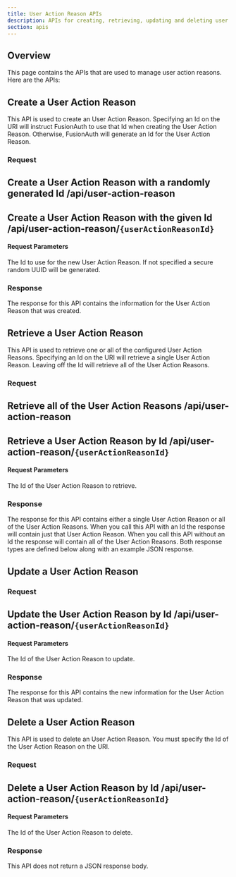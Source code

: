 ```yaml
---
title: User Action Reason APIs
description: APIs for creating, retrieving, updating and deleting user action reasons
section: apis
---
```


## Overview

This page contains the APIs that are used to manage user action reasons. Here are the APIs:


## Create a User Action Reason

This API is used to create an User Action Reason. Specifying an Id on the URI will instruct FusionAuth to use that Id when creating the User Action Reason. Otherwise, FusionAuth will generate an Id for the User Action Reason.

### Request

<APIAuthentication icon="lock">Create a User Action Reason with a randomly generated Id</APIAuthentication>
<APIURI method="POST">/api/user-action-reason</APIURI>
--

<APIAuthentication icon="lock">Create a User Action Reason with the given Id</APIAuthentication>
<APIURI method="POST">/api/user-action-reason/`{userActionReasonId}`</APIURI>
--

#### Request Parameters

<APIBlock>
  <APIField name="userActionReasonId" type="UUID" optional defaults="secure random UUID">
    The Id to use for the new User Action Reason. If not specified a secure random UUID will be generated.
  </APIField>
</APIBlock>

<UserActionReasonRequestBody />

### Response

The response for this API contains the information for the User Action Reason that was created.

<StandardPostResponseCodes />

<UserActionReasonResponseBody />


## Retrieve a User Action Reason

This API is used to retrieve one or all of the configured User Action Reasons. Specifying an Id on the URI will retrieve a single User Action Reason. Leaving off the Id will retrieve all of the User Action Reasons.

### Request

<APIAuthentication icon="lock">Retrieve all of the User Action Reasons</APIAuthentication>
<APIURI method="GET">/api/user-action-reason</APIURI>
--

<APIAuthentication icon="lock">Retrieve a User Action Reason by Id</APIAuthentication>
<APIURI method="GET">/api/user-action-reason/`{userActionReasonId}`</APIURI>
--

#### Request Parameters

<APIBlock>
  <APIField name="userActionReasonId" type="UUID" optional>
    The Id of the User Action Reason to retrieve.
  </APIField>
</APIBlock>

### Response

The response for this API contains either a single User Action Reason or all of the User Action Reasons. When you call this API with an Id the response will contain just that User Action Reason. When you call this API without an Id the response will contain all of the User Action Reasons. Both response types are defined below along with an example JSON response.

<StandardGetResponseCodes />

<UserActionReasonResponseBody />

<UserActionReasonsResponseBody />


## Update a User Action Reason

<GenericUpdateExplanationFragment capitalized_object_name="User Action Reason" />

### Request

<APIAuthentication icon="lock">Update the User Action Reason by Id</APIAuthentication>
<APIURI method="PUT">/api/user-action-reason/`{userActionReasonId}`</APIURI>
--

<PatchSupport api_endpoint="pass:normal[/api/user-action-reason/`\{userActionReasonId\}`]" />

#### Request Parameters

<APIBlock>
  <APIField name="userActionReasonId" type="UUID" required>
    The Id of the User Action Reason to update.
  </APIField>
</APIBlock>

<UserActionReasonRequestBody />

### Response

The response for this API contains the new information for the User Action Reason that was updated.

<StandardPutResponseCodes />

<UserActionReasonResponseBody />


## Delete a User Action Reason

This API is used to delete an User Action Reason. You must specify the Id of the User Action Reason on the URI.

### Request

<APIAuthentication icon="lock">Delete a User Action Reason by Id</APIAuthentication>
<APIURI method="DELETE">/api/user-action-reason/`{userActionReasonId}`</APIURI>
--

#### Request Parameters

<APIBlock>
  <APIField name="userActionReasonId" type="UUID" required>
    The Id of the User Action Reason to delete.
  </APIField>
</APIBlock>

### Response

This API does not return a JSON response body.

<StandardDeleteResponseCodes />

